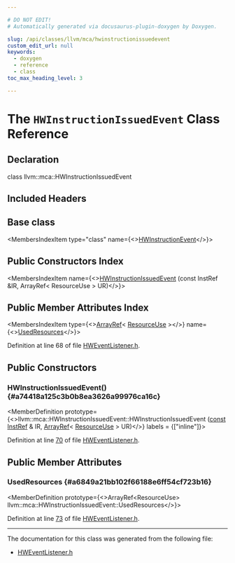```yaml
---

# DO NOT EDIT!
# Automatically generated via docusaurus-plugin-doxygen by Doxygen.

slug: /api/classes/llvm/mca/hwinstructionissuedevent
custom_edit_url: null
keywords:
  - doxygen
  - reference
  - class
toc_max_heading_level: 3

---
```





# The `HWInstructionIssuedEvent` Class Reference

<DoxygenPage pluginConfig={pluginConfig}>



## Declaration

<CodeBlock>class llvm::mca::HWInstructionIssuedEvent</CodeBlock>

## Included Headers

<IncludesList>
<IncludesListItem
  filePath="llvm/MCA/HWEventListener.h"
  permalink="/docs/api/files/include/include/llvm/include/llvm/mca/hweventlistener-h"
  isLocal="true" />
</IncludesList>

## Base class

<MembersIndex>

<MembersIndexItem
  type="class"
  name={<><a href="/docs/api/classes/llvm/mca/hwinstructionevent">HWInstructionEvent</a></>}>
</MembersIndexItem>

</MembersIndex>

## Public Constructors Index

<MembersIndex>

<MembersIndexItem
  name={<><a href="#a74418a125c3b0b8ea3626a99976ca16c">HWInstructionIssuedEvent</a> (const InstRef &amp;IR, ArrayRef&lt; ResourceUse &gt; UR)</>}>
</MembersIndexItem>

</MembersIndex>

## Public Member Attributes Index

<MembersIndex>

<MembersIndexItem
  type={<><a href="/docs/api/classes/llvm/arrayref">ArrayRef</a>&lt; <a href="/docs/api/namespaces/llvm/mca/#ab534e0b15e46245fd0eb31e7e7c2e863">ResourceUse</a> &gt;</>}
  name={<><a href="#a6849a21bb102f66188e6ff54cf723b16">UsedResources</a></>}>
</MembersIndexItem>

</MembersIndex>


Definition at line 68 of file <a href="/docs/api/files/include/include/llvm/include/llvm/mca/hweventlistener-h">HWEventListener.h</a>.

<SectionDefinition>

## Public Constructors

### HWInstructionIssuedEvent() {#a74418a125c3b0b8ea3626a99976ca16c}

<MemberDefinition
  prototype={<>llvm::mca::HWInstructionIssuedEvent::HWInstructionIssuedEvent (<a href="/docs/api/files/lib/lib/target/lib/target/aarch64/aarch64promoteconstant-cpp/#a90f8350fecae261c25be85d38b451bff">const</a> <a href="/docs/api/classes/llvm/mca/instref">InstRef</a> &amp; IR, <a href="/docs/api/classes/llvm/arrayref">ArrayRef</a>&lt; <a href="/docs/api/namespaces/llvm/mca/#ab534e0b15e46245fd0eb31e7e7c2e863">ResourceUse</a> &gt; UR)</>}
  labels = {["inline"]}>

Definition at line <a href="/docs/api/files/include/include/llvm/include/llvm/mca/hweventlistener-h/#l00070">70</a> of file <a href="/docs/api/files/include/include/llvm/include/llvm/mca/hweventlistener-h">HWEventListener.h</a>.
</MemberDefinition>

</SectionDefinition>

<SectionDefinition>

## Public Member Attributes

### UsedResources {#a6849a21bb102f66188e6ff54cf723b16}

<MemberDefinition
  prototype={<>ArrayRef&lt;ResourceUse&gt; llvm::mca::HWInstructionIssuedEvent::UsedResources</>}>

Definition at line <a href="/docs/api/files/include/include/llvm/include/llvm/mca/hweventlistener-h/#l00073">73</a> of file <a href="/docs/api/files/include/include/llvm/include/llvm/mca/hweventlistener-h">HWEventListener.h</a>.
</MemberDefinition>

</SectionDefinition>

<hr/>

The documentation for this class was generated from the following file:

<ul>
<li><a href="/docs/api/files/include/include/llvm/include/llvm/mca/hweventlistener-h">HWEventListener.h</a></li>
</ul>

</DoxygenPage>
